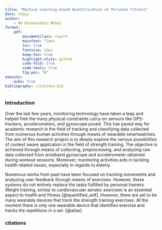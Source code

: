 ```yaml
---
title: "Machine Learning-based Quantification of Personal Fitness"
date: today
author: 
    - Md Razeenuddin Mehdi
format:    
    pdf:
        documentclass: report
        mainfont: Times
        toc: true
        fontsize: 12px
        keep-tex: true
        highlight-style: github
        code-fold: true
        code-tools: true
        fig-pos: "H"
execute:
    echo: true
bibliography: citations.bib
---
```


### Introduction

Over the last few years, monitoring technology have taken a leap and helped free the many physical constraints carry-on sensors like GPS-trackers, accelerometers, and gyroscope posed. This has paved way for academic research in the field of tracking and classifying data collected from numerous human activities through means of wearable smartwatches. The aim of this research project is to deeply explore the various possibilities of context aware application in the field of strength training. The objective is achieved through means of collecting, preprocessing, and analyzing raw data collected from wristband gyroscope and accelerometer obtained during workout sessions. Moreover, monitoring activities aids in tackling health related issues, especially in regards to elderly. 

Numerous works from past have been focused on tracking movements and analyzing user feedback through means of exercises. However, these systems do not entirely replace the tasks fulfilled by personal trainers. Weight training, similar to cardiovascular aerobic exercises is an essential aspect to health and fitness [@quantified_self]. However, there are yet to be many wearable devices that track the strength training exercises. At the moment there is only one wearable device that identifies exercise and tracks the repetitions in a set. [@atlas]

### citations
